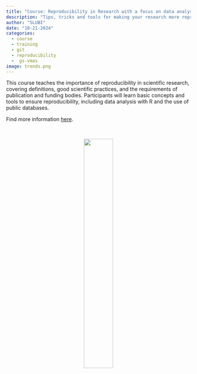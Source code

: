 ```yaml
---
title: "Course: Reproducibility in Research with a focus on data analysis using the program R"
description: "Tips, tricks and tools for making your research more reproducible."
author: "SLUBI"
date: "10-21-2024"
categories:
  - course
  - training
  - git 
  - reproducibility
  -  gs-vmas
image: trends.png
---
```


This course teaches the importance of reproducibility in scientific research, covering definitions, good scientific practices, and the requirements of publication and funding bodies. Participants will learn basic concepts and tools to ensure reproducibility, including data analysis with R and the use of public databases.

Find more information [here](https://personalkurser.slu.se/kurser/kurs.cfm?KursID=PVG0038&oid=10). 

<br>
<center>
[![](Rlogo.svg){.class width=40%}](https://www.r-project.org/about.html)